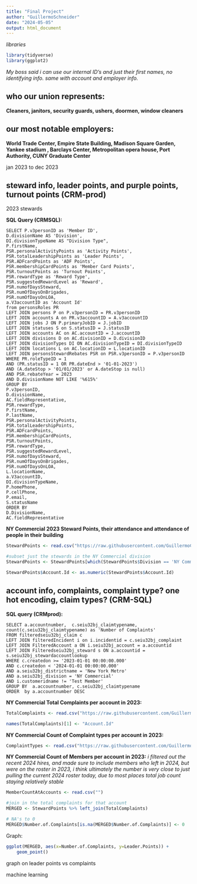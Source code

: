 ```yaml
---
title: "Final Project"
author: "GuillermoSchneider"
date: "2024-05-05"
output: html_document
---
```


*libraries*
```r
library(tidyverse)
library(ggplot2)
```


*My boss said i can use our internal ID's and just their first names, no identifying info. same with account and employer info.*


## who our union represents:
**Cleaners, janitors, security guards, ushers, doormen, window cleaners**

## our most notable employers:
**World Trade Center, Empire State Building, Madison Square Garden, Yankee stadium , Barclays Center, Metropolitan opera house, Port Authority, CUNY Graduate Center**


jan 2023 to dec 2023


## steward info, leader points, and purple points, turnout points (CRM-prod)
2023 stewards

**SQL Query (CRMSQL):**
```{eval=FALSE, sql connection=CRMSQL} 
SELECT P.v3personID as 'Member ID',
D.divisionName AS 'Division',
DI.divisionTypeName AS "Division Type",
P.firstName,
PSR.personalActivityPoints as 'Activity Points',
PSR.totalLeadershipPoints as 'Leader Points',
PSR.ADFcardPoints as 'ADF Points',
PSR.membershipCardPoints as 'Member Card Points',
PSR.turnoutPoints as 'Turnout Points',
PSR.rewardType as 'Reward Type',
PSR.suggestedRewardLevel as 'Reward',
PSR.numofDaysSteward,
PSR.numOfDaysOnBrigades,
PSR.numOfDaysOnLOA,
a.V3accountID as 'Account Id'
from personsRoles PR
LEFT JOIN persons P on P.v3personID = PR.v3personID
LEFT JOIN accounts A on PR.v3accountID = A.v3accountID
LEFT JOIN jobs J ON P.primaryJobID = J.jobID
LEFT JOIN statuses S on S.statusID = J.statusID
LEFT JOIN accounts AC on AC.accountID = J.accountID  
LEFT JOIN divisions D on AC.divisionID = D.divisionID
LEFT JOIN divisionTypes DI ON AC.divisionTypeID = DI.divisionTypeID
LEFT JOIN locations L on AC.locationID = L.locationID
LEFT JOIN personsStewardRebates PSR on PSR.v3personID = P.v3personID
WHERE PR.roleTypeID = 1
AND (PR.statusID = 1 OR PR.dateEnd > '01-01-2023')
AND (A.dateStop > '01/01/2023' or A.dateStop is null)
AND PSR.rebateYear = 2023
AND D.divisionName NOT LIKE '%615%'
GROUP BY
P.v3personID,
D.divisionName,
AC.fieldRepresentative,
PSR.rewardType,
P.firstName,
P.lastName,
PSR.personalActivityPoints,
PSR.totalLeadershipPoints,
PSR.ADFcardPoints,
PSR.membershipCardPoints,
PSR.turnoutPoints,
PSR.rewardType,
PSR.suggestedRewardLevel,
PSR.numofDaysSteward,
PSR.numOfDaysOnBrigades,
PSR.numOfDaysOnLOA,
L.locationName,
a.V3accountID,
DI.divisionTypeName,
P.homePhone,
P.cellPhone,
P.email,
S.statusName 
ORDER BY
D.DivisionName,
AC.fieldRepresentative
```

**NY Commercial 2023 Steward Points, their attendance and attendance of people in their building** 
```r
StewardPoints <- read.csv("https://raw.githubusercontent.com/GuillermoCharlesSchneider/DATA-607/main/Final%20Project/Purple%20Points%20by%20steward%20(with%20their%20account%20numbers).csv")

#subset just the stewards in the NY Commercial division
StewardPoints <- StewardPoints[which(StewardPoints$Division == 'NY Commercial'),]

StewardPoints$Account.Id <- as.numeric(StewardPoints$Account.Id)
```

## account info, complaints, complaint type? one hot encoding, claim types? (CRM-SQL)

**SQL query (CRMprod):**
``` {eval=FALSE, sql connection=CRMprod}
SELECT a.accountnumber,  c.seiu32bj_claimtypename, count(c.seiu32bj_claimtypename) as 'Number of Complaints'
FROM filteredseiu32bj_claim c
LEFT JOIN filteredIncident i on i.incidentid = c.seiu32bj_complaint 
LEFT JOIN FilteredAccount a ON i.seiu32bj_account = a.accountid
LEFT JOIN Filteredseiu32bj_steward s ON a.accountid = s.seiu32bj_stewardaccountlookup
WHERE c.createdon >= '2023-01-01 00:00:00.000' 
AND c.createdon < '2024-01-01 00:00:00.000' 
AND a.seiu32bj_districtname = 'New York Metro'
AND a.seiu32bj_division = 'NY Commercial'
AND i.customeridname != 'Test Member'
GROUP BY  a.accountnumber, c.seiu32bj_claimtypename
ORDER  by a.accountnumber DESC
```

**NY Commercial Total Complaints per account in 2023:**
```r
TotalComplaints <- read.csv("https://raw.githubusercontent.com/GuillermoCharlesSchneider/DATA-607/main/Final%20Project/Total%20Complaints%20Per%20Account.csv")

names(TotalComplaints)[1] <- "Account.Id"
```

**NY Commercial Count of Complaint types per account in 2023:**
```r
ComplaintTypes <- read.csv("https://raw.githubusercontent.com/GuillermoCharlesSchneider/DATA-607/main/Final%20Project/Complaint%20Types%20Per%20account%20(convert%20to%20one%20hot).csv")
```


**NY Commercial Count of Members per account in 2023:** *i filtered out the recent 2024 hires, and made sure to include members who left in 2024, but were on the roster in 2023, i think ultimately the number is very close to just pulling the current 2024 roster today, due to most places total job count staying relatively stable*

```r
MemberCountAtAccounts <- read.csv("")
```






```r
#join in the total complaints for that account
MERGED <- StewardPoints %>% left_join(TotalComplaints)

# NA's to 0
MERGED$Number.of.Complaints[is.na(MERGED$Number.of.Complaints)] <- 0
```





Graph:

```r
ggplot(MERGED, aes(x=Number.of.Complaints, y=Leader.Points)) + 
    geom_point()
```


graph on leader points vs complaints



machine learning





